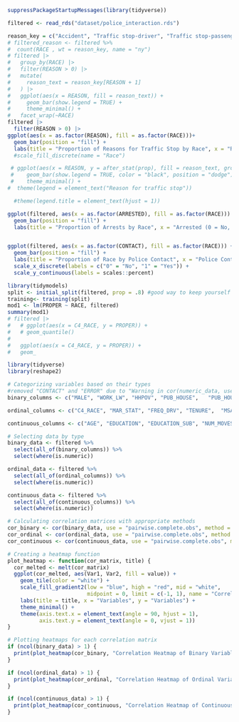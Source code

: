 ```r
suppressPackageStartupMessages(library(tidyverse))

```



```r
filtered <- read_rds("dataset/police_interaction.rds")

```


```r
reason_key = c("Accident", "Traffic stop-driver", "Traffic stop-passenger", "Rsp reported crime", "Police assistance", "Police investigation", "Police suspected rsp", "Other reason")
# filtered_reason <- filtered %>%
#  count(RACE , wt = reason_key, name = "ny")
# filtered |>
#   group_by(RACE) |>
#   filter(REASON > 0) |>
#   mutate(
#     reason_text = reason_key[REASON + 1] 
#   ) |>
#   ggplot(aes(x = REASON, fill = reason_text)) +
#     geom_bar(show.legend = TRUE) +
#     theme_minimal() +
#   facet_wrap(~RACE) 
filtered |>
  filter(REASON > 0) |>
ggplot(aes(x = as.factor(REASON), fill = as.factor(RACE)))+
  geom_bar(position = "fill") + 
  labs(title = "Proportion of Reasons for Traffic Stop by Race", x = "Reason: \n1 = Accident\n2 = Traffic stop-driver\n3 = Traffic stop-passenger\n4 = Rsp reported crime\n5 = Police assistance\n6 = Police investigation\n7 = Police suspected rsp\n8 = Other reason", y = "Proportion", fill = "Race") 
  #scale_fill_discrete(name = "Race")

 # ggplot(aes(x = REASON, y = after_stat(prop), fill = reason_text, group = reason_text)) +
 #    geom_bar(show.legend = TRUE, color = "black", position = "dodge") +
 #    theme_minimal() +
#  theme(legend = element_text("Reason for traffic stop"))

  #theme(legend.title = element_text(hjust = 1))

```


```r
ggplot(filtered, aes(x = as.factor(ARRESTED), fill = as.factor(RACE))) +
  geom_bar(position = "fill") +
  labs(title = "Proportion of Arrests by Race", x = "Arrested (0 = No, 1 = Yes)", y = "Proportion", fill = "Race")



```


```r

ggplot(filtered, aes(x = as.factor(CONTACT), fill = as.factor(RACE))) +
  geom_bar(position = "fill") +
  labs(title = "Proportion of Race by Police Contact", x = "Police Contact", y = "Proportion", fill = "Race") +
  scale_x_discrete(labels = c("0" = "No", "1" = "Yes")) +
  scale_y_continuous(labels = scales::percent)

```


```r
library(tidymodels)
split <- initial_split(filtered, prop = .8) #good way to keep yourself honest. splits it by prop % being in training, 1-prop being test
training<- training(split)
mod1 <- lm(PROPER ~ RACE, filtered)
summary(mod1)
# filtered |>
#   # ggplot(aes(x = C4_RACE, y = PROPER)) +
#   # geom_quantile()
#   
#   ggplot(aes(x = C4_RACE, y = PROPER)) +
#   geom_
```

``` r
library(tidyverse)
library(reshape2)

# Categorizing variables based on their types
#removed "CONTACT" and "ERROR" due to "Warning in cor(numeric_data, use = "complete.obs") : the standard deviation is zero" error
binary_columns <- c("MALE", "WORK_LW", "HHPOV", "PUB_HOUSE",   "PUB_HOUSE_SUB", "REGION", "INPERSON", "VICAR_CITIZEN", "VICAR_PRO_AUTO", "VICAR_PRO_PERS", "VICAR_OTH_CONT", "VICAR_IMPROPER", "D_HH_P23", "PROPER")

ordinal_columns <- c("C4_RACE", "MAR_STAT", "FREQ_DRV", "TENURE",  "MSA_STATUS")

continuous_columns <- c("AGE", "EDUCATION", "EDUCATION_SUB", "NUM_MOVES", "NUM_CONT", "HH_SIZE", "PPCS_YEAR", "N_HH_P1", "N_PERS_P1", "NUM_CITIZEN_HH", "NUM_PRO_AUTO_HH", "NUM_PRO_PERS_HH", "NUM_OTH_CONT_HH", "NUM_IMPROPER_HH")

# Selecting data by type
binary_data <- filtered %>%
  select(all_of(binary_columns)) %>%
  select(where(is.numeric))

ordinal_data <- filtered %>%
  select(all_of(ordinal_columns)) %>%
  select(where(is.numeric))

continuous_data <- filtered %>%
  select(all_of(continuous_columns)) %>%
  select(where(is.numeric))

# Calculating correlation matrices with appropriate methods
cor_binary <- cor(binary_data, use = "pairwise.complete.obs", method = "pearson")
cor_ordinal <- cor(ordinal_data, use = "pairwise.complete.obs", method = "spearman")
cor_continuous <- cor(continuous_data, use = "pairwise.complete.obs", method = "pearson")

# Creating a heatmap function
plot_heatmap <- function(cor_matrix, title) {
  cor_melted <- melt(cor_matrix)
  ggplot(cor_melted, aes(Var1, Var2, fill = value)) +
    geom_tile(color = "white") +
    scale_fill_gradient2(low = "blue", high = "red", mid = "white",
                         midpoint = 0, limit = c(-1, 1), name = "Correlation") +
    labs(title = title, x = "Variables", y = "Variables") +
    theme_minimal() +
    theme(axis.text.x = element_text(angle = 90, hjust = 1),
          axis.text.y = element_text(angle = 0, vjust = 1))
}

# Plotting heatmaps for each correlation matrix
if (ncol(binary_data) > 1) {
  print(plot_heatmap(cor_binary, "Correlation Heatmap of Binary Variables"))
}

if (ncol(ordinal_data) > 1) {
  print(plot_heatmap(cor_ordinal, "Correlation Heatmap of Ordinal Variables"))
}

if (ncol(continuous_data) > 1) {
  print(plot_heatmap(cor_continuous, "Correlation Heatmap of Continuous Variables"))
}

```